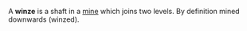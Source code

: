 A '''winze''' is a shaft in a [[Mining|mine]] which joins two levels. By definition mined downwards (winzed).

{{industry-stub}}
